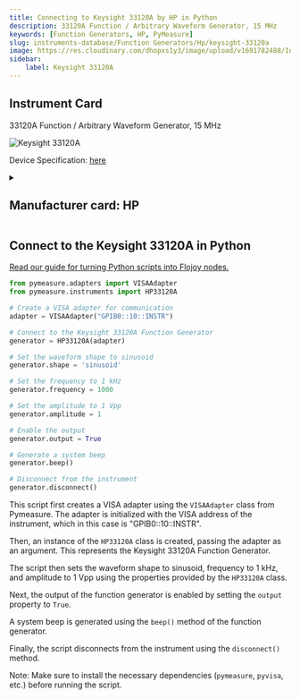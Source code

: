 ```yaml
---
title: Connecting to Keysight 33120A by HP in Python
description: 33120A Function / Arbitrary Waveform Generator, 15 MHz
keywords: [Function Generators, HP, PyMeasure] 
slug: instruments-database/Function Generators/Hp/keysight-33120a 
image: https://res.cloudinary.com/dhopxs1y3/image/upload/v1691782488/Instruments/Function%20Generators/Keysight-33120A/Keysight-33120A.jpg
sidebar:
    label: Keysight 33120A 
---
```



## Instrument Card

33120A Function / Arbitrary Waveform Generator, 15 MHz

![Keysight 33120A](https://res.cloudinary.com/dhopxs1y3/image/upload/v1691782488/Instruments/Function%20Generators/Keysight-33120A/Keysight-33120A.jpg)

Device Specification: [here](https://www.keysight.com/us/en/assets/7018-06809/data-sheets/5968-0125.pdf)

<details style={{ marginTop: "15px"}}>
<summary><h2 style={{display:'inline'}}>Manufacturer card: HP</h2></summary>

![HP](https://res.cloudinary.com/dhopxs1y3/image/upload/v1692125999/Instruments/Vendor%20Logos/HP.png)

Keysight Technologies, or Keysight, is an American company that manufactures electronics test and measurement equipment and software

- Headquarters: USA
- Yearly Revenue (millions, USD): 5420
- Vendor Website: [here](https://www.keysight.com/us/en/home.html)

</details>


<FeaturedInstrumentVideo category="FUNCTION_GENERATORS" />

## Connect to the Keysight 33120A in Python

[Read our guide for turning Python scripts into Flojoy nodes.](https://docs.flojoy.ai/contribution/blocks/custom-flojoy-block/)



<Tabs>
<TabItem value="Flojoy" label="Flojoy" className="flojoy-instrument-tabs">

<SectionsCard category="FUNCTION_GENERATORS" manufacturer="HP"></SectionsCard>

</TabItem>
<TabItem value="PyMeasure" label="PyMeasure">


```python
from pymeasure.adapters import VISAAdapter
from pymeasure.instruments import HP33120A

# Create a VISA adapter for communication
adapter = VISAAdapter("GPIB0::10::INSTR")

# Connect to the Keysight 33120A Function Generator
generator = HP33120A(adapter)

# Set the waveform shape to sinusoid
generator.shape = 'sinusoid'

# Set the frequency to 1 kHz
generator.frequency = 1000

# Set the amplitude to 1 Vpp
generator.amplitude = 1

# Enable the output
generator.output = True

# Generate a system beep
generator.beep()

# Disconnect from the instrument
generator.disconnect()
```

This script first creates a VISA adapter using the `VISAAdapter` class from Pymeasure. The adapter is initialized with the VISA address of the instrument, which in this case is "GPIB0::10::INSTR".

Then, an instance of the `HP33120A` class is created, passing the adapter as an argument. This represents the Keysight 33120A Function Generator.

The script then sets the waveform shape to sinusoid, frequency to 1 kHz, and amplitude to 1 Vpp using the properties provided by the `HP33120A` class.

Next, the output of the function generator is enabled by setting the `output` property to `True`.

A system beep is generated using the `beep()` method of the function generator.

Finally, the script disconnects from the instrument using the `disconnect()` method.

Note: Make sure to install the necessary dependencies (`pymeasure`, `pyvisa`, etc.) before running the script.

</TabItem>
</Tabs>